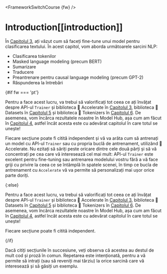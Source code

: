<FrameworkSwitchCourse {fw} />

# Introduction[[introduction]]

<CourseFloatingBanner
    chapter={7}
    classNames="absolute z-10 right-0 top-0"
/>

În [Capitolul 3](/course/chapter3), ați văzut cum să faceți fine-tune unui model pentru clasificarea textului. În acest capitol, vom aborda următoarele sarcini NLP:

- Clasificarea tokenilor
- Masked language modeling (precum BERT)
- Sumarizare
- Traducere
- Preantrenare pentru causal language modeling (precum GPT-2)
- Răspunderea la întrebări

{#if fw === 'pt'}

Pentru a face acest lucru, va trebui să valorificați tot ceea ce ați învățat despre API-ul `Trainer` și biblioteca 🤗 Accelerate în [Capitolul 3](/course/chapter3), biblioteca 🤗 Datasets în [Capitolul 5](/course/chapter5) și biblioteca 🤗 Tokenizers în [Capitolul 6](/course/chapter6). De asemenea, vom încărca rezultatele noastre în Model Hub, așa cum am făcut în [Capitolul 4](/course/chapter4), astfel încât acesta este cu adevărat capitolul în care totul se unește!

Fiecare secțiune poate fi citită independent și vă va arăta cum să antrenați un model cu API-ul `Trainer` sau cu propria buclă de antrenament, utilizând 🤗 Accelerate. Nu ezitați să săriți peste oricare dintre cele două părți și să vă concentrați pe cea care vă interesează cel mai mult: API-ul `Trainer` este excelent pentru fine-tuning sau antrenarea modelului vostru fără a vă face griji cu privire la ceea ce se întâmplă în spatele scenei, în timp ce bucla de antrenament cu `Accelerate` vă va permite să personalizați mai ușor orice parte doriți.

{:else}

Pentru a face acest lucru, va trebui să valorificați tot ceea ce ați învățat despre API-ul `Trainer` și biblioteca 🤗 Accelerate în [Capitolul 3](/course/chapter3), biblioteca 🤗 Datasets în [Capitolul 5](/course/chapter5) și biblioteca 🤗 Tokenizers în [Capitolul 6](/course/chapter6). De asemenea, vom încărca rezultatele noastre în Model Hub, așa cum am făcut în [Capitolul 4](/course/chapter4), astfel încât acesta este cu adevărat capitolul în care totul se unește!

Fiecare secțiune poate fi citită independent.

{/if}


<Tip>

Dacă citiți secțiunile în succesiune, veți observa că acestea au destul de mult cod și proză în comun. Repetarea este intenționată, pentru a vă permite să intrați (sau să reveniți mai târziu) la orice sarcină care vă interesează și să găsiți un exemplu.

</Tip>
